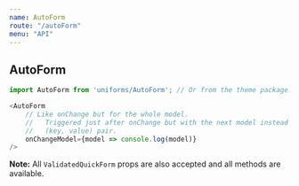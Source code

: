 ```yaml
---
name: AutoForm
route: "/autoForm"
menu: "API"
---
```

## AutoForm

```js
import AutoForm from 'uniforms/AutoForm'; // Or from the theme package.

<AutoForm
    // Like onChange but for the whole model.
    //   Triggered just after onChange but with the next model instead of
    //   (key, value) pair.
    onChangeModel={model => console.log(model)}
/>
```

**Note:** All `ValidatedQuickForm` props are also accepted and all methods are available.
